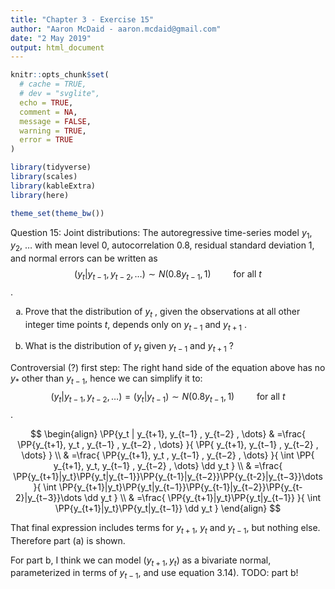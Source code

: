 ```yaml
---
title: "Chapter 3 - Exercise 15"
author: "Aaron McDaid - aaron.mcdaid@gmail.com"
date: "2 May 2019"
output: html_document
---
```


<div style="display:none">
  $$
  \newcommand{\PP}[1]{\mathrm{P}\mathopen{}\left( #1 \right)\mathclose{}}
  \newcommand{\EE}[1]{\mathbb{E}\mathopen{}\left[ #1 \right]\mathclose{}}
  \newcommand{\Var}[1]{\mathrm{Var}\mathopen{}\left[ #1 \right]\mathclose{}}
  \newcommand{\dd}[0]{~\mathrm{d}}
  $$
</div>

```r
knitr::opts_chunk$set(
  # cache = TRUE,
  # dev = "svglite",
  echo = TRUE,
  comment = NA,
  message = FALSE,
  warning = TRUE,
  error = TRUE
)

library(tidyverse)
library(scales)
library(kableExtra)
library(here)

theme_set(theme_bw())
```

Question 15: Joint distributions: The autoregressive time-series model $y_1$, $y_2$, $\dots$ with mean level $0$,
autocorrelation $0.8$, residual standard deviation $1$, and normal errors can be written as
$$(y_t |y_{t−1} , y_{t−2} , \dots) \sim N(0.8y_{t−1} , 1) \qquad \mbox{ for all $t$}$$.

(a) Prove that the distribution of $y_t$ , given the observations at all other integer time points
$t$, depends only on $y_{t−1}$ and $y_{t+1}$ .

(b) What is the distribution of $y_t$ given $y_{t-1}$ and $y_{t+1}$ ?

Controversial (?) first step: The right hand side of the equation above has no $y_*$ other than $y_{t-1}$,
hence we can simplify it to:
$$(y_t |y_{t−1} , y_{t−2} , \dots) = (y_t |y_{t−1}) \sim N(0.8y_{t−1} , 1) \qquad \mbox{ for all $t$}$$.

$$
\begin{align}
	\PP{y_t | y_{t+1}, y_{t−1} , y_{t−2} , \dots}
	& =\frac{
	\PP{y_{t+1}, y_t , y_{t−1} , y_{t−2} , \dots}
	}{
	\PP{      y_{t+1}, y_{t−1} , y_{t−2} , \dots}
	}
\\      & =\frac{
	\PP{y_{t+1}, y_t , y_{t−1} , y_{t−2} , \dots}
	}{ \int
	\PP{      y_{t+1}, y_t, y_{t−1} , y_{t−2} , \dots}
	\dd y_t
	}
\\      & =\frac{
	\PP{y_{t+1}|y_t}\PP{y_t|y_{t−1}}\PP{y_{t-1}|y_{t−2}}\PP{y_{t-2}|y_{t−3}}\dots
	}{ \int
	\PP{y_{t+1}|y_t}\PP{y_t|y_{t−1}}\PP{y_{t-1}|y_{t−2}}\PP{y_{t-2}|y_{t−3}}\dots
	\dd y_t
	}
\\      & =\frac{
	\PP{y_{t+1}|y_t}\PP{y_t|y_{t−1}}
	}{ \int
	\PP{y_{t+1}|y_t}\PP{y_t|y_{t−1}}
	\dd y_t
	}
\end{align}
$$

That final expression includes terms for $y_{t+1}$, $y_t$ and $y_{t-1}$, but nothing else.
Therefore part (a) is shown.

For part b, I think we can model $(y_{t+1}, y_t)$ as a bivariate normal,
parameterized in terms of $y_{t-1}$, and use  equation 3.14).
TODO: part b!

